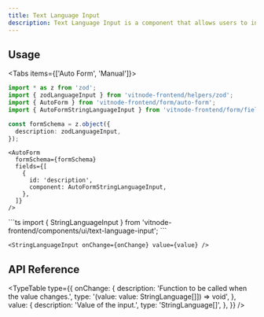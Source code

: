 ```yaml
---
title: Text Language Input
description: Text Language Input is a component that allows users to input text in different languages.
---
```



<ImageZoom src={img} className="max-w-xs" alt="Text Language Input" />

## Usage


<Tabs items={['Auto Form', 'Manual']}>
  <Tab value="Auto Form">
```ts
import * as z from 'zod';
import { zodLanguageInput } from 'vitnode-frontend/helpers/zod';
import { AutoForm } from 'vitnode-frontend/form/auto-form';
import { AutoFormStringLanguageInput } from 'vitnode-frontend/form/fields/text-language-input';
```

```ts
const formSchema = z.object({
  description: zodLanguageInput,
});
```

```tsx
<AutoForm
  formSchema={formSchema}
  fields={[
    {
      id: 'description',
      component: AutoFormStringLanguageInput,
    },
  ]}
/>
```

  </Tab>

  <Tab value="Manual">
```ts
import { StringLanguageInput } from 'vitnode-frontend/components/ui/text-language-input'; 
```

```tsx
<StringLanguageInput onChange={onChange} value={value} />
```

  </Tab>
</Tabs>

## API Reference


<TypeTable
  type={{
    onChange: {
      description: 'Function to be called when the value changes.',
      type: '(value: value: StringLanguage[]]) => void',
    },
    value: {
      description: 'Value of the input.',
      type: 'StringLanguage[]',
    },
  }}
/>
